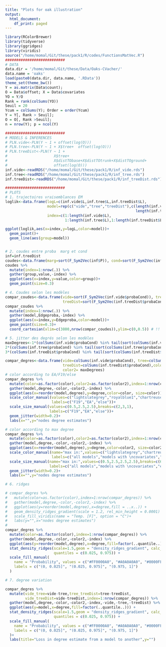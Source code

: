 ```yaml
---
title: "Plots for oak illustration"
output:
  html_document:
    df_print: paged
---
```




```r
library(RColorBrewer)
library(tidyverse)
library(ggridges)
library(viridis)
source("/home/momal/Git/these/pack1/R/codes/FunctionsMatVec.R")
###########################
# DATA
data.dir = '/home/momal/Git/these/Data/Oaks-CVacher/'
data.name = 'oaks'
load(paste0(data.dir, data.name, '.RData'))
theme_set(theme_bw())
Y = as.matrix(Data$count);
O = Data$offset; X = Data$covariates
YO = Y/O
Rank = rank(colSums(YO))
Seuil = 20
Ycum = colSums(Y); Order = order(Ycum)
Y = Y[, Rank > Seuil];
O = O[, Rank >Seuil];
n = nrow(Y); p = ncol(Y)

###########################
# MODELS & INFERENCES
# PLN.vide<-PLN(Y ~ 1 + offset(log(O)))
# PLN.tree<-PLN(Y ~ 1 + X$tree+  offset(log(O)))
# PLN.treeDist<-PLN(Y ~ 1 +
#                     X$tree+
#                     X$distTObase+X$distTOtrunk+X$distTOground+
#                     offset(log(O)))
inf.vide<-readRDS("/home/momal/Git/these/pack1/R/inf_vide.rds")
inf.tree<-readRDS("/home/momal/Git/these/pack1/R/inf_tree.rds")
inf.treeDist<-readRDS("/home/momal/Git/these/pack1/R/inf_treeDist.rds")

###########################
# PLOTS
# 1. trajectoires vraisemblances EM
loglik<-data.frame(logL=c(inf.vide$L,inf.tree$L,inf.treeDist$L),
                   model=rep(c("vide","tree","treeDist"),c(length(inf.vide$L),
                                                           length(inf.tree$L),length(inf.treeDist$L))),
                   index=c(1:length(inf.vide$L),
                           1:length(inf.tree$L),1:length(inf.treeDist$L)))

ggplot(loglik,aes(x=index,y=logL,color=model))+
  geom_point()+
  geom_line(aes(group=model))


# 2. coudes entre proba  marg et cond
inf=inf.treeDist
coudes<-data.frame(marg=sort(F_Sym2Vec(inf$P)), cond=sort(F_Sym2Vec(inf$probaCond)))
coudes %>% 
  mutate(index=1:nrow(.)) %>% 
  gather(group,value,-index) %>% 
  ggplot(aes(x=index,y=value,color=group))+
  geom_point(size=0.3)

# 4. Coudes selon les modèles
compar_coudes<-data.frame(vide=sort(F_Sym2Vec(inf.vide$probaCond)), tree=sort(F_Sym2Vec(inf.tree$probaCond)),
                          treeDist=sort(F_Sym2Vec(inf.treeDist$probaCond)))
compar_coudes %>% 
  mutate(index=1:nrow(.)) %>% 
  gather(model,Edgeproba,-index) %>% 
  ggplot(aes(x=index,y=Edgeproba,color=model))+
  geom_point(size=0.3)+
  coord_cartesian(xlim=c(3800,nrow(compar_coudes)),ylim=c(0,0.5)) # !! zoom !!

# 5. jitter des degrés selon les modèles
maxDegrees<-1*(colSums(inf.vide$probaCond) %in% tail(sort(colSums(inf.vide$probaCond))))+
2*(colSums(inf.tree$probaCond) %in% tail(sort(colSums(inf.tree$probaCond))))+
3*(colSums(inf.treeDist$probaCond) %in% tail(sort(colSums(inf.treeDist$probaCond))))

compar_degres<-data.frame(vide=colSums(inf.vide$probaCond), tree=colSums(inf.tree$probaCond),
                          treeDist=colSums(inf.treeDist$probaCond),color=rep(c(1,2,1,3,1),c(13,1,29,1,50)),
                          color2= maxDegrees)
# color according to EA/F19/else
compar_degres %>% 
  mutate(color=as.factor(color),color2=as.factor(color2),index=1:nrow(compar_degres)) %>% 
  gather(model,degree,-color,-color2,-index) %>% 
  ggplot(aes(x=reorder(model,degree),y=degree,color=color, size=color))+
  scale_color_manual(values=c("lightslategrey","royalblue1","chartreuse3"),breaks=c(2,3,1),
                     labels=c("F19","EA","else"))+
  scale_size_manual(values=c(0.5,2.5,2.5),breaks=c(2,3,1),
                    labels=c("F19","EA","else"))+
  geom_jitter(width=0.2)+
  labs(x="",y="nodes degree estimates")

# color according to max degree
compar_degres %>% 
  mutate(color=as.factor(color),color2=as.factor(color2),index=1:nrow(compar_degres)) %>% 
  gather(model,degree,-color,-color2,-index) %>% 
  ggplot(aes(x=reorder(model,degree),y=degree,color=color2, size=color2))+
  scale_color_manual(name="max in:",values=c("lightslategrey","chartreuse4","dodgerblue4","orange2"),breaks=c(6,5,1,0),
                     labels=c("all models","models with \ncovariates","empty","else"))+
  scale_size_manual(name="max in:",values=c(0.5,2.5,2.5,2.5),breaks=c(6,5,1,0),
                    labels=c("all models","models with \ncovariates","empty","else"))+
  geom_jitter(width=0.2)+
  labs(x="",y="nodes degree estimates")

# 6. ridges

# compar_degres %>% 
#   mutate(color=as.factor(color),index=1:nrow(compar_degres)) %>% 
#   gather(model,degree,-color,-color2,-index) %>% 
#   ggplot(aes(y=reorder(model,degree),x=degree,fill = ..x..)) +
#   geom_density_ridges_gradient(scale = 1.2, rel_min_height = 0.0001) +
#   scale_fill_viridis(name = "Temp. [F]", option = "C")+
#   labs(y="",x="nodes degree estimates")
#   
compar_degres %>% 
  mutate(color=as.factor(color),index=1:nrow(compar_degres)) %>% 
  gather(model,degree,-color,-color2,-index) %>% 
  ggplot(aes(y=reorder(model,degree),x=degree,fill=factor(..quantile..))) +
  stat_density_ridges(scale=1.5,geom = "density_ridges_gradient", calc_ecdf = TRUE, 
                      quantiles = c(0.025, 0.975)) +
  scale_fill_manual(
    name = "Probability", values = c("#FF0000A0", "#A0A0A0A0", "#0000FFA0"),
    labels = c("(0, 0.025]", "(0.025, 0.975]", "(0.975, 1]")
  )

# 7. degree variation

compar_degres %>% 
  mutate(vide_tree=vide-tree,tree_treeDist=tree-treeDist,
         vide_treeDist=vide-treeDist,index=1:nrow(compar_degres)) %>% 
  gather(model,degree,-color,-color2,-index,-vide,-tree,-treeDist) %>% 
  ggplot(aes(y=model,x=degree,fill=factor(..quantile..))) +
  stat_density_ridges(scale=1.5,geom = "density_ridges_gradient", calc_ecdf = TRUE, 
                      quantiles = c(0.025, 0.975)) +
  scale_fill_manual(
    name = "Probability", values = c("#FF0000A0", "#A0A0A0A0", "#0000FFA0"),
    labels = c("(0, 0.025]", "(0.025, 0.975]", "(0.975, 1]")
  )+
  labs(title="Loss in degree estimate from a model to another",y="")

```


